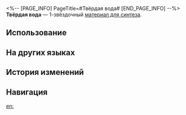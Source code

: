 <%-- [PAGE_INFO]
PageTitle=#Твёрдая вода#
[END_PAGE_INFO] --%>
{{Предмет Инфобокс
|id          = 180001
|Изображение = Предмет Твёрдая вода.png
|Тип         = Материал для синтеза
|Инвентарь   = Другие материалы
|Редкость    = 1
|Эффект      = 
|Описание    = Материал для синтеза уровня 1
|Источник1   = [[Зона хранения: барионы и другие противники]]
|Источник2   = [[Разрушаемые предметы на Ярило-VI]]
|Источник3   = [[Магазин в Административном районе]]
|Источник4   = [[Чашелист (золотой)]]
}}
{{Описание|Соединение, состоящее из двух элементов, водорода и кислорода, незаменимо для углеродных форм жизни.<br />Держать в твёрдом состоянии для удобства транспортировки.<br /><br />''- ...Разве это не обычный лёд?''<br />''- Ну нет, лёд - это лёд, а тут вода, просто твёрдая.''<br />''- Но твёрдая вода же и есть лёд...''}}
'''Твёрдая вода''' — 1-звёздочный [[Материалы для синтеза|материал для синтеза]].

==Использование==
{{Используется в создании}}

==На других языках==
{{На других языках
|en   = Solid Water
|zhs  = 固态净水
|zht  = 固態淨水
|ja   = 固形純水
|ko   = 고체 정수
|es   = Agua sólida
|fr   = Eau solide
|ru   = Твёрдая вода
|th   = Solid Water
|vi   = Nước Sạch Thể Rắn
|de   = Festes Wasser
|id   = Solid Water
|pt   = Água Sólida
}}

==История изменений==
{{История изменений|3.5}}

==Навигация==
{{Материалы синтеза Навбокс}}

[[en:]]